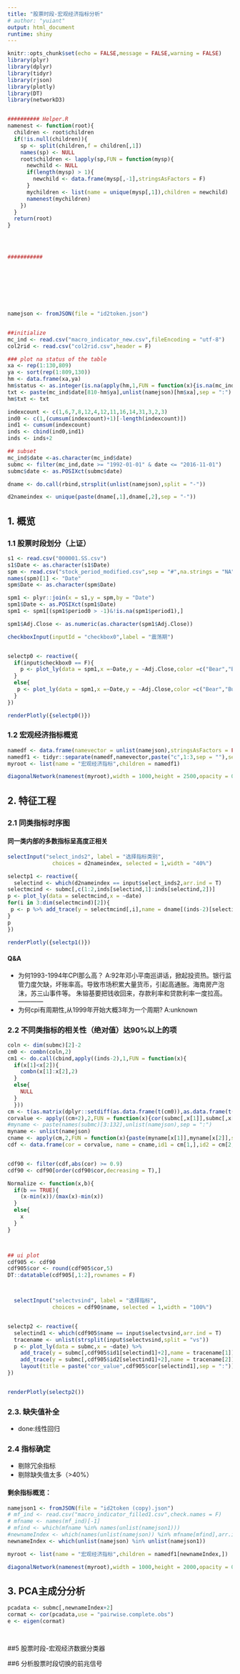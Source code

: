 ```yaml
---
title: "股票时段-宏观经济指标分析"
# author: "yuiant"
output: html_document
runtime: shiny
---
```


```r
knitr::opts_chunk$set(echo = FALSE,message = FALSE,warning = FALSE)
library(plyr)
library(dplyr)
library(tidyr)
library(rjson)
library(plotly)
library(DT)
library(networkD3)


########## Helper.R
namenest <- function(root){
  children <- root$children
  if(!is.null(children)){
    sp <- split(children,f = children[,1])
    names(sp) <- NULL
    root$children <- lapply(sp,FUN = function(mysp){
      newchild <- NULL
      if(length(mysp) > 1){
        newchild <- data.frame(mysp[,-1],stringsAsFactors = F)
      }
      mychildren <- list(name = unique(mysp[,1]),children = newchild)
      namenest(mychildren)
    })
  }
  return(root)
}




###########








namejson <- fromJSON(file = "id2token.json")


##initialize
mc_ind <- read.csv("macro_indicator_new.csv",fileEncoding = "utf-8")
col2rid <- read.csv("col2rid.csv",header = F)

### plot na status of the table
xa <- rep(1:130,809)
ya <- sort(rep(1:809,130))
hm <- data.frame(xa,ya)
hm$status <- as.integer(is.na(apply(hm,1,FUN = function(x){is.na(mc_ind[810-x[2],2+x[1]])})))
txt <- paste(mc_ind$date[810-hm$ya],unlist(namejson)[hm$xa],sep = ":")
hm$txt <- txt

indexcount <- c(1,6,7,8,12,4,12,11,16,14,31,3,2,3)
ind0 <- c(1,(cumsum(indexcount)+1)[-length(indexcount)])
ind1 <- cumsum(indexcount)
inds <- cbind(ind0,ind1)
inds <- inds+2

## subset 
mc_ind$date <-as.character(mc_ind$date)
submc <- filter(mc_ind,date >= "1992-01-01" & date <= "2016-11-01")
submc$date <- as.POSIXct(submc$date)

dname <- do.call(rbind,strsplit(unlist(namejson),split = "-"))

d2nameindex <- unique(paste(dname[,1],dname[,2],sep = "-"))
```

## 1. 概览
### 1.1 股票时段划分（上证）

```r
s1 <- read.csv("000001.SS.csv")
s1$Date <- as.character(s1$Date)
spm <- read.csv("stock_period_modified.csv",sep = "#",na.strings = "NA")
names(spm)[1] <- "Date"
spm$Date <- as.character(spm$Date)

spm1 <- plyr::join(x = s1,y = spm,by = "Date")
spm1$Date <- as.POSIXct(spm1$Date)
spm1 <- spm1[(spm1$period0 > -1)&!is.na(spm1$period1),]

spm1$Adj.Close <- as.numeric(as.character(spm1$Adj.Close))

checkboxInput(inputId = "checkbox0",label = "震荡期")


selectp0 <- reactive({
  if(input$checkbox0 == F){
    p <- plot_ly(data = spm1,x =~Date,y = ~Adj.Close,color =c("Bear","Bull")[spm1$period1+1],colors = c("green","red"),text = ~remark)
  }
  else{
   p <- plot_ly(data = spm1,x =~Date,y = ~Adj.Close,color =c("Bear","Bull","unknown")[spm1$period0+1],colors = c("green","red","yellow"),text = ~remark)
  }
})

renderPlotly({selectp0()})

```



### 1.2 宏观经济指标概览
```r

namedf <- data.frame(namevector = unlist(namejson),stringsAsFactors = FALSE)
namedf1 <- tidyr::separate(namedf,namevector,paste("c",1:3,sep = ""),sep = "-")
myroot <- list(name = "宏观经济指标",children = namedf1)

diagonalNetwork(namenest(myroot),width = 1000,height = 2500,opacity = 0.9,fontSize = 16)

```


## 2. 特征工程
### 2.1 同类指标时序图
#### 同一类内部的多数指标呈高度正相关

```r

selectInput("select_inds2", label = "选择指标类别",
              choices = d2nameindex, selected = 1,width = "40%")

selectp1 <- reactive({
  selectind <- which(d2nameindex == input$select_inds2,arr.ind = T)
selectmcind <- submc[,c(1:2,inds[selectind,1]:inds[selectind,2])]
p <- plot_ly(data = selectmcind,x = ~date)
for(i in 3:dim(selectmcind)[2]){
 p <- p %>% add_trace(y = selectmcind[,i],name = dname[(inds-2)[selectind,1]:(inds-2)[selectind,2],3][i-2])
}
p
})

renderPlotly({selectp1()})

```

#### Q&A
- 为何1993-1994年CPI那么高？
A:92年邓小平南巡讲话，掀起投资热。银行监管力度欠缺，坏账率高。导致市场积累大量货币，引起高通胀。海南房产泡沫，苏三山事件等。
朱镕基要把钱收回来，存款利率和贷款利率一度拉高。
------------
- 为何cpi有周期性,从1999年开始大概3年为一个周期?
A:unknown




### 2.2 不同类指标的相关性（绝对值）达90%以上的项
```r
coln <- dim(submc)[2]-2
cm0 <- combn(coln,2)
cm1 <- do.call(cbind,apply((inds-2),1,FUN = function(x){
  if(x[1]<x[2]){
    combn(x[1]:x[2],2)
  }
  else{
    NULL
  }
  }))
cm <- t(as.matrix(dplyr::setdiff(as.data.frame(t(cm0)),as.data.frame(t(cm1)))))
corvalue <- apply((cm+2),2,FUN = function(x){cor(submc[,x[1]],submc[,x[2]],use = "pairwise.complete.obs")})
#myname <- paste(names(submc)[3:132],unlist(namejson),sep = ":")
myname <- unlist(namejson)
cname <- apply(cm,2,FUN = function(x){paste(myname[x[1]],myname[x[2]],sep = "vs")})
cdf <- data.frame(cor = corvalue, name = cname,id1 = cm[1,],id2 = cm[2,])


cdf90 <- filter(cdf,abs(cor) >= 0.9)
cdf90 <- cdf90[order(cdf90$cor,decreasing = T),]

Normalize <- function(x,b){
  if(b == TRUE){
    (x-min(x))/(max(x)-min(x))
  }
  else{
    x
  }
}



## ui plot
cdf905 <- cdf90
cdf905$cor <- round(cdf905$cor,5)
DT::datatable(cdf905[,1:2],rownames = F)



  selectInput("selectvsind", label = "选择指标",
              choices = cdf90$name, selected = 1,width = "100%")


selectp2 <- reactive({
  selectind1 <- which(cdf905$name == input$selectvsind,arr.ind = T)
  tracename <- unlist(strsplit(input$selectvsind,split = "vs"))
  p <- plot_ly(data = submc,x = ~date) %>% 
    add_trace(y = submc[,cdf905$id1[selectind1]+2],name = tracename[1]) %>%
    add_trace(y = submc[,cdf905$id2[selectind1]+2],name = tracename[2]) %>%
    layout(title = paste("cor_value",cdf905$cor[selectind1],sep = ":"))
})


renderPlotly(selectp2())

```

### 2.3. 缺失值补全
- done:线性回归


### 2.4 指标确定
- 剔除冗余指标
- 剔除缺失值太多（>40%）

#### 剩余指标概览：

```r
namejson1 <- fromJSON(file = "id2token (copy).json")
# mf_ind <- read.csv("macro_indicator_filled1.csv",check.names = F)
# mfname <- names(mf_ind)[-1]
# mfind <- which(mfname %in% names(unlist(namejson1)))
#newnameIndex <- which(names(unlist(namejson)) %in% mfname[mfind],arr.ind = T)
newnameIndex <- which(unlist(namejson) %in% unlist(namejson1))

myroot <- list(name = "宏观经济指标",children = namedf1[newnameIndex,])

diagonalNetwork(namenest(myroot),width = 1000,height = 2000,opacity = 0.9,fontSize = 16)
```

## 3. PCA主成分分析
```r
pcadata <- submc[,newnameIndex+2]
cormat <- cor(pcadata,use = "pairwise.complete.obs")
e <- eigen(cormat)




```




##5 股票时段-宏观经济数据分类器


##6 分析股票时段切换的前兆信号






